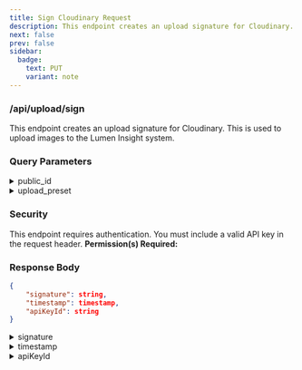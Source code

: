 ```yaml
---
title: Sign Cloudinary Request
description: This endpoint creates an upload signature for Cloudinary.  This is used to upload images to the Lumen Insight system.
next: false
prev: false
sidebar:
  badge:
    text: PUT
    variant: note
---
```





### <Badge text="GET" variant="note" size="large"/> /api/upload/sign
This endpoint creates an upload signature for Cloudinary.  This is used to upload images to the Lumen Insight system.


### Query Parameters
<details>
    <summary>public_id</summary>
    UUID of the image.<br/>
    This is the same UUID used in the "backgroundImageUuid" and "logoImageUuid" fields of the featured items.
</details>
<details>
    <summary>upload_preset</summary>
    "featured-company-logo" or "featured-company-full".
</details>


### Security
This endpoint requires authentication. You must include a valid API key in the request header.
**Permission(s) Required:** <Badge text="EDIT_FEATURED_ITEMS" variant="caution" />


### Response Body
```json
{
    "signature": string,
    "timestamp": timestamp,
    "apiKeyId": string
}
```
<details>
    <summary>signature</summary>
    Generated one-time signature used to authenticate the upload request to Cloudinary.
</details>
<details>
    <summary>timestamp</summary>
    Unix Epoch format (millis).
</details>
<details>
    <summary>apiKeyId</summary>
    Another paramater used to authenticate the upload request to Cloudinary.
</details>